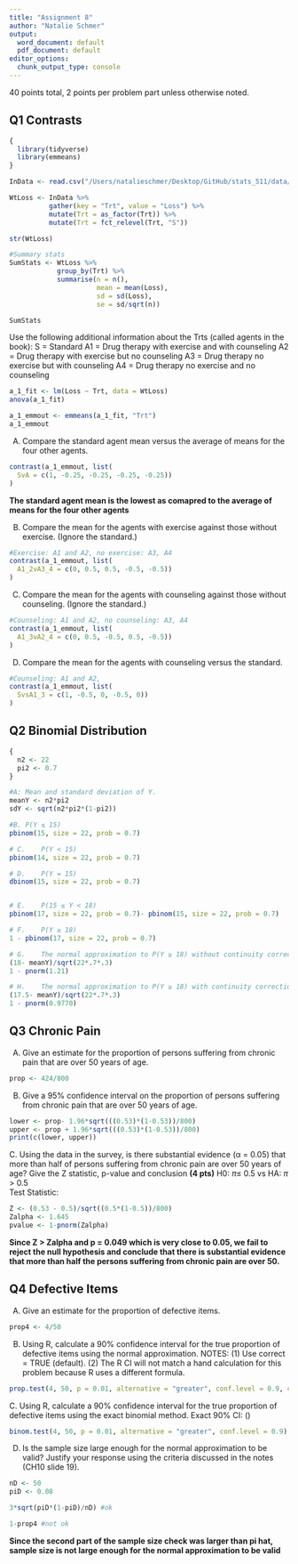 ```yaml
---
title: "Assignment 8"
author: "Natalie Schmer"
output:
  word_document: default
  pdf_document: default
editor_options:
  chunk_output_type: console
---
```

40 points total, 2 points per problem part unless otherwise noted.

## Q1 Contrasts
```r
{
  library(tidyverse)
  library(emmeans)
}

InData <- read.csv("/Users/natalieschmer/Desktop/GitHub/stats_511/data/WeightLoss.csv")

WtLoss <- InData %>%
          gather(key = "Trt", value = "Loss") %>%
          mutate(Trt = as_factor(Trt)) %>%
          mutate(Trt = fct_relevel(Trt, "S"))

str(WtLoss)

#Summary stats 
SumStats <- WtLoss %>% 
            group_by(Trt) %>% 
            summarise(n = n(),
                      mean = mean(Loss),
                      sd = sd(Loss),
                      se = sd/sqrt(n))

SumStats
```
Use the following additional information about the Trts (called agents in the book):
S = Standard
A1 = Drug therapy with exercise and with counseling
A2 = Drug therapy with exercise but no counseling
A3 = Drug therapy no exercise but with counseling
A4 = Drug therapy no exercise and no counseling

```r
a_1_fit <- lm(Loss ~ Trt, data = WtLoss) 
anova(a_1_fit)

a_1_emmout <- emmeans(a_1_fit, "Trt")
a_1_emmout
```

A.	Compare the standard agent mean versus the average of means for the four other agents.
```r
contrast(a_1_emmout, list(
  SvA = c(1, -0.25, -0.25, -0.25, -0.25))
)
```
**The standard agent mean is the lowest as comapred to the average of means for the four other agents **

B.	Compare the mean for the agents with exercise against those without exercise. (Ignore the standard.)
```r
#Exercise: A1 and A2, no exercise: A3, A4
contrast(a_1_emmout, list(
  A1_2vA3_4 = c(0, 0.5, 0.5, -0.5, -0.5))
)
```

C.	Compare the mean for the agents with counseling against those without counseling. (Ignore the standard.)
```r
#Counseling: A1 and A2, no counseling: A3, A4
contrast(a_1_emmout, list(
  A1_3vA2_4 = c(0, 0.5, -0.5, 0.5, -0.5))
)
```

D.	Compare the mean for the agents with counseling versus the standard.
```r
#Counseling: A1 and A2, 
contrast(a_1_emmout, list(
  SvsA1_3 = c(1, -0.5, 0, -0.5, 0))
)
```

## Q2 Binomial Distribution
```r
{
  n2 <- 22
  pi2 <- 0.7
}

#A:	Mean and standard deviation of Y.
meanY <- n2*pi2
sdY <- sqrt(n2*pi2*(1-pi2))

#B.	P(Y ≤ 15) 
pbinom(15, size = 22, prob = 0.7)

# C.	P(Y < 15) 
pbinom(14, size = 22, prob = 0.7)

# D.	P(Y = 15)
dbinom(15, size = 22, prob = 0.7)


# E.	P(15 ≤ Y < 18)
pbinom(17, size = 22, prob = 0.7)- pbinom(15, size = 22, prob = 0.7)

# F.	P(Y ≥ 18)
1 - pbinom(17, size = 22, prob = 0.7)

# G.	The normal approximation to P(Y ≥ 18) without continuity correction.
(18- meanY)/sqrt(22*.7*.3)
1 - pnorm(1.21)

# H.	The normal approximation to P(Y ≥ 18) with continuity correction.
(17.5- meanY)/sqrt(22*.7*.3)
1 - pnorm(0.9770)
```


## Q3 Chronic Pain
A.	Give an estimate for the proportion of persons suffering from chronic pain that are over 50 years of age.
```r
prop <- 424/800
```

B.	Give a 95% confidence interval on the proportion of persons suffering from chronic pain that are over 50 years of age.
```r
lower <- prop- 1.96*sqrt(((0.53)*(1-0.53))/800)
upper <- prop + 1.96*sqrt(((0.53)*(1-0.53))/800)
print(c(lower, upper))
```

C. Using the data in the survey, is there substantial evidence (α = 0.05) that more than half of persons suffering from chronic pain are over 50 years of age? Give the Z statistic, p-value and conclusion **(4 pts)** 
H0: $\pi \le$ 0.5 vs HA: $\pi$ > 0.5  
Test Statistic:  
```r
Z <- (0.53 - 0.5)/sqrt((0.5*(1-0.5))/800)
Zalpha <- 1.645 
pvalue <- 1-pnorm(Zalpha)
```
**Since Z > Zalpha and p = 0.049 which is very close to 0.05, we fail to reject the null hypothesis and conclude that there is substantial evidence that more than half the persons suffering from chronic pain are over 50.**

## Q4 Defective Items
A.	Give an estimate for the proportion of defective items.  
```r
prop4 <- 4/50
```

B.	Using R, calculate a 90% confidence interval for the true proportion of defective items using the normal approximation.  NOTES: (1) Use correct = TRUE (default). (2) The R CI will not match a hand calculation for this problem because R uses a different formula.
```r
prop.test(4, 50, p = 0.01, alternative = "greater", conf.level = 0.9, correct = F)
```

C. Using R, calculate a 90% confidence interval for the true proportion of defective items using the exact binomial method. Exact 90% CI: ()  
```r
binom.test(4, 50, p = 0.01, alternative = "greater", conf.level = 0.9)
```

D.	Is the sample size large enough for the normal approximation to be valid?  Justify your response using the criteria discussed in the notes (CH10 slide 19).
```r
nD <- 50
piD <- 0.08

3*sqrt(piD*(1-piD)/nD) #ok

1-prop4 #not ok
```
**Since the second part of the sample size check was larger than pi hat, sample size is not large enough for the normal approximation to be valid**
